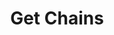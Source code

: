 ---
title: "Get Chains"
description: "This API returns all possible chains available."
openapi: get /chains
---